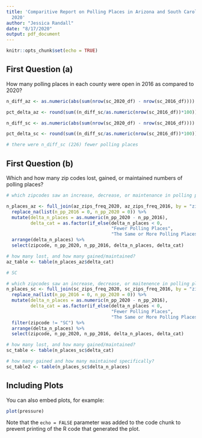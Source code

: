 ```yaml
---
title: 'Comparitive Report on Polling Places in Arizona and South Carolina: 2016 vs
  2020'
author: "Jessica Randall"
date: "8/17/2020"
output: pdf_document
---
```


```r
knitr::opts_chunk$set(echo = TRUE)
```

## First Question (a)

How many polling places in each county were open in 2016 as compared to 2020? 

```r

n_diff_az <- as.numeric(abs(sum(nrow(sc_2020_df) - nrow(sc_2016_df))))

pct_delta_az <- round(sum((n_diff_sc/as.numeric(nrow(sc_2016_df))*100)),2)

n_diff_sc <- as.numeric(abs(sum(nrow(sc_2020_df) - nrow(sc_2016_df))))

pct_delta_sc <- round(sum((n_diff_sc/as.numeric(nrow(sc_2016_df))*100)),2)

# there were n_diff_sc (226) fewer polling places 

```

## First Question (b)

Which and how many zip codes lost, gained, or maintained numbers of polling places?

```r

# which zipcodes saw an increase, decrease, or maintenance in polling places?

n_places_az <- full_join(az_zips_freq_2020, az_zips_freq_2016, by = "zipcode") %>%
  replace_na(list(n_pp_2016 = 0, n_pp_2020 = 0)) %>%
  mutate(delta_n_places = as.numeric(n_pp_2020 - n_pp_2016),
         delta_cat = as.factor(if_else(delta_n_places < 0, 
                                       "Fewer Polling Places", 
                                       "The Same or More Polling Places"))) %>%
  arrange(delta_n_places) %>%
  select(zipcode, n_pp_2020, n_pp_2016, delta_n_places, delta_cat)

# how many lost, and how many gained/maintained?
az_table <- table(n_places_az$delta_cat)

# SC

# which zipcodes saw an increase, decrease, or maitenence in polling places?
n_places_sc <- full_join(sc_zips_freq_2020, sc_zips_freq_2016, by = "zipcode") %>%
  replace_na(list(n_pp_2016 = 0, n_pp_2020 = 0)) %>%
  mutate(delta_n_places = as.numeric(n_pp_2020 - n_pp_2016),
         delta_cat = as.factor(if_else(delta_n_places < 0, 
                                       "Fewer Polling Places", 
                                       "The Same or More Polling Places"))) %>%
  filter(zipcode != "SC") %>%
  arrange(delta_n_places) %>%
  select(zipcode, n_pp_2020, n_pp_2016, delta_n_places, delta_cat)

# how many lost, and how many gained/maintained?
sc_table <- table(n_places_sc$delta_cat)

# how many gained and how many maintained specifically?
sc_table2 <- table(n_places_sc$delta_n_places)

```




## Including Plots

You can also embed plots, for example:

```r
plot(pressure)
```

Note that the `echo = FALSE` parameter was added to the code chunk to prevent printing of the R code that generated the plot.
